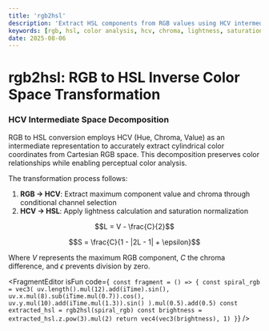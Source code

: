 ```yaml
---
title: 'rgb2hsl'
description: 'Extract HSL components from RGB values using HCV intermediate space for accurate color analysis'
keywords: [rgb, hsl, color analysis, hcv, chroma, lightness, saturation]
date: 2025-08-06
---
```



# rgb2hsl: RGB to HSL Inverse Color Space Transformation

### HCV Intermediate Space Decomposition

RGB to HSL conversion employs HCV (Hue, Chroma, Value) as an intermediate representation to accurately extract cylindrical color coordinates from Cartesian RGB space. This decomposition preserves color relationships while enabling perceptual color analysis.

The transformation process follows:

1. **RGB → HCV**: Extract maximum component value and chroma through conditional channel selection
2. **HCV → HSL**: Apply lightness calculation and saturation normalization

$$L = V - \frac{C}{2}$$

$$S = \frac{C}{1 - |2L - 1| + \epsilon}$$

Where $V$ represents the maximum RGB component, $C$ the chroma difference, and $\epsilon$ prevents division by zero.

<FragmentEditor
        isFun
        code={`
const fragment = () => {
        const spiral_rgb = vec3(
                uv.length().mul(12).add(iTime).sin(),
                uv.x.mul(8).sub(iTime.mul(0.7)).cos(),
                uv.y.mul(10).add(iTime.mul(1.3)).sin()
        ).mul(0.5).add(0.5)
        const extracted_hsl = rgb2hsl(spiral_rgb)
        const brightness = extracted_hsl.z.pow(3).mul(2)
        return vec4(vec3(brightness), 1)
}`}
/>
